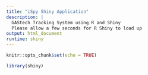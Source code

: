 ```yaml
---
title: "iSpy Shiny Application"
description: |
  GAStech Tracking System using R and Shiny
  Please allow a few seconds for R Shiny to load up
output: html_document
runtime: shiny
---
```


```r
knitr::opts_chunk$set(echo = TRUE)
```

```r
library(shiny)
```

